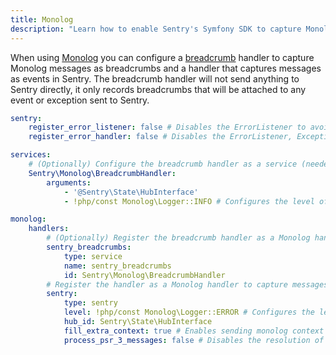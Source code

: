 ```yaml
---
title: Monolog
description: "Learn how to enable Sentry's Symfony SDK to capture Monolog events."
---
```


When using [Monolog](https://github.com/Seldaek/monolog) you can configure a [breadcrumb](../../enriching-events/breadcrumbs/) handler to capture Monolog messages as breadcrumbs and a handler that captures messages as events in Sentry.
The breadcrumb handler will not send anything to Sentry directly, it only records breadcrumbs that will be attached to any event or exception sent to Sentry.

```yaml {filename:config/packages/sentry.yaml}
sentry:
    register_error_listener: false # Disables the ErrorListener to avoid duplicated log in sentry
    register_error_handler: false # Disables the ErrorListener, ExceptionListener and FatalErrorListener integrations of the base PHP SDK

services:
    # (Optionally) Configure the breadcrumb handler as a service (needed for the breadcrumb Monolog handler)
    Sentry\Monolog\BreadcrumbHandler:
        arguments:
            - '@Sentry\State\HubInterface'
            - !php/const Monolog\Logger::INFO # Configures the level of messages to capture as breadcrumbs

monolog:
    handlers:
        # (Optionally) Register the breadcrumb handler as a Monolog handler
        sentry_breadcrumbs:
            type: service
            name: sentry_breadcrumbs
            id: Sentry\Monolog\BreadcrumbHandler
        # Register the handler as a Monolog handler to capture messages as events
        sentry:
            type: sentry
            level: !php/const Monolog\Logger::ERROR # Configures the level of messages to capture as events
            hub_id: Sentry\State\HubInterface
            fill_extra_context: true # Enables sending monolog context to Sentry
            process_psr_3_messages: false # Disables the resolution of PSR-3 placeholders in reported messages
```
